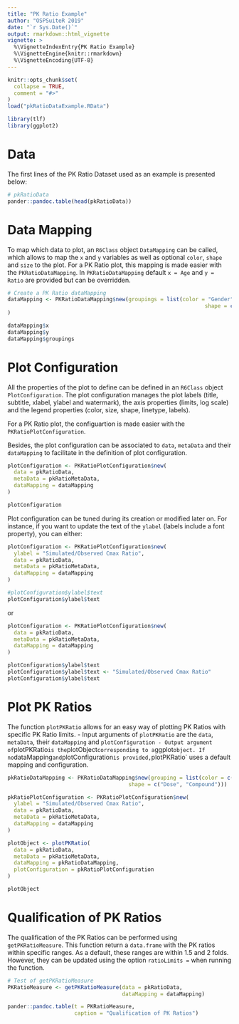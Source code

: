 ```yaml
---
title: "PK Ratio Example"
author: "OSPSuiteR 2019"
date: "`r Sys.Date()`"
output: rmarkdown::html_vignette
vignette: >
  %\VignetteIndexEntry{PK Ratio Example}
  %\VignetteEngine{knitr::rmarkdown}
  %\VignetteEncoding{UTF-8}
---
```


```r
knitr::opts_chunk$set(
  collapse = TRUE,
  comment = "#>"
)
load("pkRatioDataExample.RData")
```

```r
library(tlf)
library(ggplot2)
```

# Data
The first lines of the PK Ratio Dataset used as an example is presented below:
```r
# pkRatioData
pander::pandoc.table(head(pkRatioData))
```

# Data Mapping
To map which data to plot, an `R6Class` object `DataMapping` can be called, which allows to map the `x` and `y` variables as well as optional `color`, `shape` and `size` to the plot.
For a PK Ratio plot, this mapping is made easier with the `PKRatioDataMapping`.
In `PKRatioDataMapping` default `x = Age` and `y = Ratio` are provided but can be overridden.

```r
# Create a PK Ratio dataMapping
dataMapping <- PKRatioDataMapping$new(groupings = list(color = "Gender",
                                                              shape = c("Dose", "Compound"))
)

dataMapping$x
dataMapping$y
dataMapping$groupings
```

# Plot Configuration
All the properties of the plot to define can be defined in an `R6Class` object `PlotConfiguration`. The plot configuration  manages the plot labels (title, subtitle, xlabel, ylabel and watermark), the axis properties (limits, log scale) and the legend properties (color, size, shape, linetype, labels). 

For a PK Ratio plot, the configuartion is made easier with the `PKRatioPlotConfiguration`.

Besides, the plot configuration can be associated to `data`, `metaData` and their `dataMapping` to facilitate in the definition of plot configuration.

```r
plotConfiguration <- PKRatioPlotConfiguration$new(
  data = pkRatioData,
  metaData = pkRatioMetaData,
  dataMapping = dataMapping
)

plotConfiguration
```

Plot configuration can be tuned during its creation or modified later on.
For instance, if you want to update the text of the `ylabel` (labels include a font property), you can either:
```r
plotConfiguration <- PKRatioPlotConfiguration$new(
  ylabel = "Simulated/Observed Cmax Ratio",
  data = pkRatioData,
  metaData = pkRatioMetaData,
  dataMapping = dataMapping
)

#plotConfiguration$ylabel$text
plotConfiguration$ylabel$text
```
or
```r
plotConfiguration <- PKRatioPlotConfiguration$new(
  data = pkRatioData,
  metaData = pkRatioMetaData,
  dataMapping = dataMapping
)

plotConfiguration$ylabel$text
plotConfiguration$ylabel$text <- "Simulated/Observed Cmax Ratio"
plotConfiguration$ylabel$text
```

# Plot PK Ratios
The function `plotPKRatio` allows for an easy way of plotting PK Ratios with specific PK Ratio limits.
- Input arguments of `plotPKRatio` are the `data`, `metaData`, their `dataMapping` and  `plotConfiguration
- Output argument of `plotPKRatio` is the `plotObject` corresponding to a `ggplot` object.
If no `dataMapping` and `plotConfiguration` is provided, `plotPKRatio` uses a default mapping and configuration.

```r
pkRatioDataMapping <- PKRatioDataMapping$new(grouping = list(color = c("Gender"), 
                                      shape = c("Dose", "Compound")))

pkRatioPlotConfiguration <- PKRatioPlotConfiguration$new(
  ylabel = "Simulated/Observed Cmax Ratio",
  data = pkRatioData,
  metaData = pkRatioMetaData,
  dataMapping = dataMapping
)

plotObject <- plotPKRatio(
  data = pkRatioData, 
  metaData = pkRatioMetaData,
  dataMapping = pkRatioDataMapping, 
  plotConfiguration = pkRatioPlotConfiguration
)

plotObject

```

# Qualification of PK Ratios
The qualification of the PK Ratios can be performed using `getPKRatioMeasure`.
This function return a `data.frame` with the PK ratios within specific ranges.
As a default, these ranges are within 1.5 and 2 folds. However, they can be updated using the option `ratioLimits =` when running the function.

```r
# Test of getPKRatioMeasure
PKRatioMeasure <- getPKRatioMeasure(data = pkRatioData, 
                                    dataMapping = dataMapping)

pander::pandoc.table(t = PKRatioMeasure,
                     caption = "Qualification of PK Ratios")
```